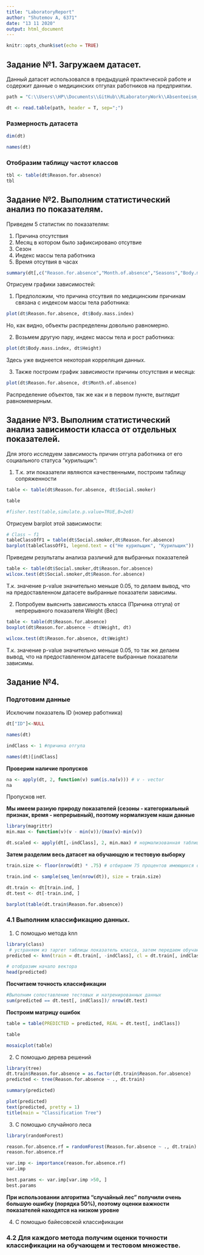 ```yaml
---
title: "LaboratoryReport"
author: "Shutemov A, 6371"
date: "13 11 2020"
output: html_document
---
```


```r
knitr::opts_chunk$set(echo = TRUE)
```

## Задание №1. Загружаем датасет.
Данный датасет использовался в предыдущей практической работе и содержит данные о медицинских отгулах работников на предприятии.

```r
path = "C:\\Users\\HP\\Documents\\GitHub\\RLaboratoryWork\\Absenteeism_at_work.csv"

dt <- read.table(path, header = T, sep=";")
```
### Размерность датасета
```r
dim(dt)
```
```r
names(dt)
```

### Отобразим таблицу частот классов
```r
tbl <- table(dt$Reason.for.absence)
tbl
```

## Задание №2. Выполним статистический анализ по показателям.

Приведем 5 статистик по показателям:

1. Причина отсутствия
2. Месяц в котором было зафиксировано отсутвие
3. Сезон
4. Индекс массы тела работника
5. Время отсутвия в часах


```r
summary(dt[,c("Reason.for.absence","Month.of.absence","Seasons","Body.mass.index","Absenteeism.time.in.hours")])
```
Отрисуем графики зависимостей:

1. Предположим, что причина отсутвия по медицинским причинам связана с индексом массы тела работника: 

```r
plot(dt$Reason.for.absence, dt$Body.mass.index)
```

Но, как видно, объекты распределены довольно равномерно.

2. Возьмем другую пару, индекс массы тела и рост работника:

```r
plot(dt$Body.mass.index, dt$Height)
```

Здесь уже виднеется некоторая корреляция данных.

3. Также построим график зависимости причины отсутствия и месяца:

```r
plot(dt$Reason.for.absence, dt$Month.of.absence)
```

Распределение объектов, так же как и в первом пункте, выглядит равномемерным.

## Задание №3. Выполним статистический анализ зависимости класса от отдельных показателей.

Для этого исследуем зависимость причин отгула работника от его социального статуса "курильщик":

1. Т.к. эти показатели являются качественными, построим таблицу сопряженности


```r
table <- table(dt$Reason.for.absence, dt$Social.smoker)

table

#fisher.test(table,simulate.p.value=TRUE,B=2e8)
```
Отрисуем barplot этой зависимости:

```r
# Class ~ f1
tableClassOfF1 = table(dt$Social.smoker,dt$Reason.for.absence)
barplot(tableClassOfF1, legend.text = c("Не курильщик", "Курильщик"))
```


Приведем результаты анализа различий для выбранных показателей

```r
table <- table(dt$Social.smoker,dt$Reason.for.absence)
wilcox.test(dt$Social.smoker,dt$Reason.for.absence)
```
Т.к. значение p-value значительно меньше 0.05, то делаем вывод, что на предоставленном датасете выбранные показатели зависимы.

2. Попробуем выяснить зависимость класса (Причина отгула) от непрерывного показателя Weight (Вес) 

```r
table <- table(dt$Reason.for.absence)
boxplot(dt$Reason.for.absence ~ dt$Weight, dt)

wilcox.test(dt$Reason.for.absence, dt$Weight)
```

Т.к. значение p-value значительно меньше 0.05, то так же делаем вывод, что на предоставленном датасете выбранные показатели зависимы.

## Задание №4.
### Подготовим данные
Исключим показатель ID (номер работника)
```R
dt["ID"]<-NULL

names(dt)

indClass <- 1 #причина отгула

names(dt)[indClass]
```

**Проверим наличие пропусков**

```r
na <- apply(dt, 2, function(v) sum(is.na(v))) # v - vector
na
```

Пропусков нет.

**Мы имеем разную природу показателей (сезоны - категориальный признак, время - непрерывный), поэтому нормализуем наши данные**

```r
library(magrittr)
min.max <- function(v)(v - min(v))/(max(v)-min(v))

dt.scaled <- apply(dt[,-indClass], 2, min.max) # нормализованная таблица
```

**Затем разделим весь датасет на обучающую и тестовую выборку** 

```r
train.size <- floor(nrow(dt) * .75) # отбираем 75 процентов имеющихся объектов

train.ind <- sample(seq_len(nrow(dt)), size = train.size) 

dt.train <- dt[train.ind, ]
dt.test <- dt[-train.ind, ]

barplot(table(dt.train$Reason.for.absence))
```

### 4.1 Выполним классификацию данных.

1. С помощью метода knn

```r
library(class)
 # устраняем из таргет таблицы показатель класса, затем передаем обучающее множество с известным показателем класса и тестовое множество без показателя класса, необязательный параметр k=11 - кол. соседей  
predicted <- knn(train = dt.train[, -indClass], cl = dt.train[, indClass], test = dt.test[-indClass], k=11)

# отобразим начало вектора 
head(predicted)

```
**Посчитаем точность классификации**

```r
#Выполним сопоставление тестовых и натренированных данных
sum(predicted == dt.test[, indClass])/ nrow(dt.test)
```

**Построим матрицу ошибок**

```r
table = table(PREDICTED = predicted, REAL = dt.test[, indClass])

table

mosaicplot(table)
```

2. С помощью дерева решений

```r
library(tree)
dt.train$Reason.for.absence = as.factor(dt.train$Reason.for.absence)
predicted <- tree(Reason.for.absence ~ ., dt.train)

summary(predicted)

plot(predicted)
text(predicted, pretty = 1)
title(main = "Classification Tree")

```

3. С помощью случайного леса 
```r
library(randomForest)

reason.for.absence.rf = randomForest(Reason.for.absence ~ ., dt.train)
reason.for.absence.rf

var.imp <- importance(reason.for.absence.rf)
var.imp

best.params <- var.imp[var.imp >50, ]
best.params
```

**При использовании алгоритма "случайный лес" получили очень большую ошибку (порядка 50%), поэтому оценки важности показателей находятся на низком уровне** 

4. С помощью байесовской классификации 

### 4.2  Для каждого метода получим оценки точности классификации на обучающем и тестовом множестве.
